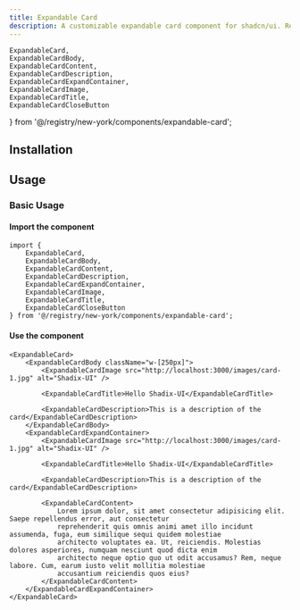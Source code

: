 ```yaml
---
title: Expandable Card
description: A customizable expandable card component for shadcn/ui. Reveals content with a smooth animation and includes a sleek, raised shadow effect.
---
```


    ExpandableCard,
    ExpandableCardBody,
    ExpandableCardContent,
    ExpandableCardDescription,
    ExpandableCardExpandContainer,
    ExpandableCardImage,
    ExpandableCardTitle,
    ExpandableCardCloseButton
} from '@/registry/new-york/components/expandable-card';

<ComponentPreview name="expandable-card-demo" />

## Installation

<InstalationDocs name="expandable-card" filepath="components/ui" />

## Usage

### Basic Usage

#### Import the component

```tsx
import {
    ExpandableCard,
    ExpandableCardBody,
    ExpandableCardContent,
    ExpandableCardDescription,
    ExpandableCardExpandContainer,
    ExpandableCardImage,
    ExpandableCardTitle,
    ExpandableCardCloseButton
} from '@/registry/new-york/components/expandable-card';
```

#### Use the component

```tsx
<ExpandableCard>
    <ExpandableCardBody className="w-[250px]">
        <ExpandableCardImage src="http://localhost:3000/images/card-1.jpg" alt="Shadix-UI" />

        <ExpandableCardTitle>Hello Shadix-UI</ExpandableCardTitle>

        <ExpandableCardDescription>This is a description of the card</ExpandableCardDescription>
    </ExpandableCardBody>
    <ExpandableCardExpandContainer>
        <ExpandableCardImage src="http://localhost:3000/images/card-1.jpg" alt="Shadix-UI" />

        <ExpandableCardTitle>Hello Shadix-UI</ExpandableCardTitle>

        <ExpandableCardDescription>This is a description of the card</ExpandableCardDescription>

        <ExpandableCardContent>
            Lorem ipsum dolor, sit amet consectetur adipisicing elit. Saepe repellendus error, aut consectetur
            reprehenderit quis omnis animi amet illo incidunt assumenda, fuga, eum similique sequi quidem molestiae
            architecto voluptates ea. Ut, reiciendis. Molestias dolores asperiores, numquam nesciunt quod dicta enim
            architecto neque optio quo ut odit accusamus? Rem, neque labore. Cum, earum iusto velit mollitia molestiae
            accusantium reiciendis quos eius?
        </ExpandableCardContent>
    </ExpandableCardExpandContainer>
</ExpandableCard>
```
